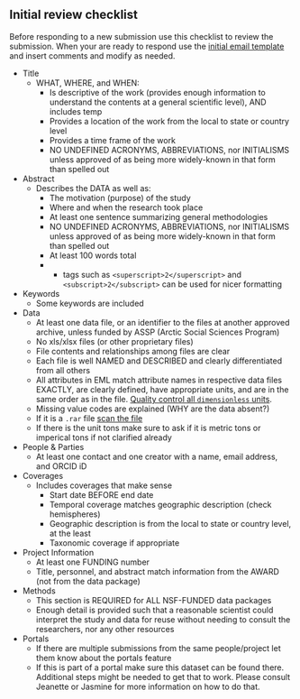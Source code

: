 ## Initial review checklist

Before responding to a new submission use this checklist to review the submission. When your are ready to respond use the <a href = 'https://nceas.github.io/datateam-training/reference/email-templates.html' target='_blank'>initial email template</a> and insert comments and modify as needed.

* Title
  + WHAT, WHERE, and WHEN:  
    - Is descriptive of the work (provides enough information to understand the contents at a general scientific level), AND includes temp
    - Provides a location of the work from the local to state or country level
    - Provides a time frame of the work
    - NO UNDEFINED ACRONYMS, ABBREVIATIONS, nor INITIALISMS unless approved of as being more widely-known in that form than spelled out
* Abstract
  + Describes the DATA as well as:
    - The motivation (purpose) of the study
    - Where and when the research took place
    - At least one sentence summarizing general methodologies
    - NO UNDEFINED ACRONYMS, ABBREVIATIONS, nor INITIALISMS unless approved of as being more widely-known in that form than spelled out
    - At least 100 words total
    - - tags such as  `<superscript>2</superscript>` and `<subscript>2</subscript>` can be used for nicer formatting
* Keywords
  + Some keywords are included
* Data
  + At least one data file, or an identifier to the files at another approved archive, unless funded by ASSP (Arctic Social Sciences Program)
  + No xls/xlsx files (or other proprietary files)
  + File contents and relationships among files are clear
  + Each file is well NAMED and DESCRIBED and clearly differentiated from all others
  + All attributes in EML match attribute names in respective data files EXACTLY, are clearly defined, have appropriate units, and are in the same order as in the file. <a href = 'https://nceas.github.io/datateam-training/reference/assess-attributes.html' target='_blank'>Quality control all `dimensionless` units</a>.
  + Missing value codes are explained (WHY are the data absent?)
  + If it is a `.rar` file <a href = 'https://nceas.github.io/datateam-training/reference/scan-rar-files.html' target='_blank'>scan the file</a>
  + If there is the unit tons make sure to ask if it is metric tons or imperical tons if not clarified already
* People & Parties
  + At least one contact and one creator with a name, email address, and ORCID iD
* Coverages
  + Includes coverages that make sense
    - Start date BEFORE end date
    - Temporal coverage matches geographic description (check hemispheres)
    - Geographic description is from the local to state or country level, at the least
    - Taxonomic coverage if appropriate
* Project Information
  + At least one FUNDING number
  + Title, personnel, and abstract match information from the AWARD (not from the data package)
* Methods
  + This section is REQUIRED for ALL NSF-FUNDED data packages
  + Enough detail is provided such that a reasonable scientist could interpret the study and data for reuse without needing to consult the researchers, nor any other resources
* Portals
  + If there are multiple submissions from the same people/project let them know about the portals feature
  + If this is part of a portal make sure this dataset can be found there. Additional steps might be needed to get that to work. Please consult Jeanette or Jasmine for more information on how to do that.
